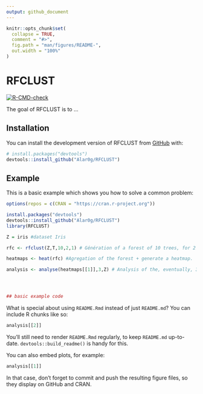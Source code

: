 ```yaml
---
output: github_document
---
```


<!-- README.md is generated from README.Rmd. Please edit that file -->

```r
knitr::opts_chunk$set(
  collapse = TRUE,
  comment = "#>",
  fig.path = "man/figures/README-",
  out.width = "100%"
)
```

# RFCLUST

<!-- badges: start -->
[![R-CMD-check](https://github.com/Alar0g/RFCLUST/actions/workflows/R-CMD-check.yaml/badge.svg)](https://github.com/Alar0g/RFCLUST/actions/workflows/R-CMD-check.yaml)
<!-- badges: end -->

The goal of RFCLUST is to ...

## Installation

You can install the development version of RFCLUST from [GitHub](https://github.com/) with:

``` r
# install.packages("devtools")
devtools::install_github("Alar0g/RFCLUST")
```

## Example

This is a basic example which shows you how to solve a common problem:

```r
options(repos = c(CRAN = "https://cran.r-project.org"))

install.packages("devtools")
devtools::install_github("Alar0g/RFCLUST")
library(RFCLUST)

Z = iris #dataset Iris

rfc <- rfclust(Z,T,10,2,1) # Génération of a forest of 10 trees, for 2 cluster and 1 variables for each tree. With a scaling on your data.

heatmaps <- heat(rfc) #Agregation of the forest + generate a heatmap.

analysis <- analyse(heatmaps[[1]],3,Z) # Analysis of the, eventually, 3 groups resulting from the first heatmap in the data Z.




## basic example code
```

What is special about using `README.Rmd` instead of just `README.md`? You can include R chunks like so:

```r
analysis[[2]]
```

You'll still need to render `README.Rmd` regularly, to keep `README.md` up-to-date. `devtools::build_readme()` is handy for this.

You can also embed plots, for example:

```r
analysis[[1]]
```

In that case, don't forget to commit and push the resulting figure files, so they display on GitHub and CRAN.

